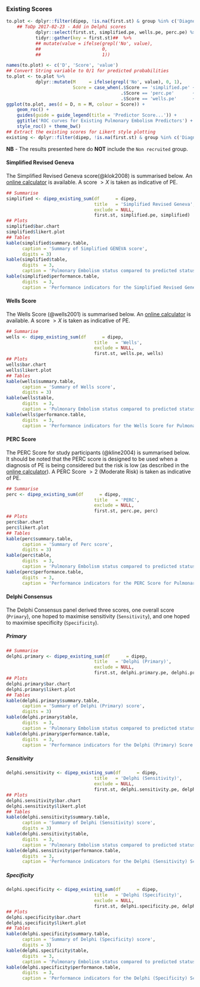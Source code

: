 ### Existing Scores {.tabset .tabset-fade .tabset-pills}

```r
to.plot <- dplyr::filter(dipep, !is.na(first.st) & group %in% c('Diagnosed PE', 'Suspected PE')) %>%
    ## ToDp 2017-02-23 - Add in Delphi scores
           dplyr::select(first.st, simplified.pe, wells.pe, perc.pe) %>%
           tidyr::gather(key = first.st)##  %>%
           ## mutate(value = ifelse(grepl('No', value),
           ##                       0,
           ##                       1))

names(to.plot) <- c('D', 'Score', 'value')
## Convert String variable to 0/1 for predicted probabilities
to.plot <- to.plot %>%
           dplyr::mutate(M     = ifelse(grepl('No', value), 0, 1),
                         Score = case_when(.$Score == 'simplified.pe' ~ 'Simplified Revised Geneva',
                                           .$Score == 'perc.pe'       ~ 'PERC',
                                           .$Score == 'wells.pe'      ~ 'Wells'))
ggplot(to.plot, aes(d = D, m = M, colour = Score)) +
    geom_roc() +
    guides(guide = guide_legend(title = 'Predictor Score...')) +
    ggtitle('ROC curves for Existing Pulmonary Embolism Predictors') +
    style_roc() + theme_bw()
## Extract the existing scores for Likert style plotting
existing <- dplyr::filter(dipep, !is.na(first.st) & group %in% c('Diagnosed PE', 'Suspected PE', 'Non recruited')) %>% dplyr::select(group, wells, simplified, perc)

```

**NB** - The results presented here do **NOT** include the `Non recruited` group.

#### Simplified Revised Geneva

The Simplified Revised Geneva score(@klok2008) is summarised below.  An [online calculator](https://www.mdcalc.com/geneva-score-revised-pulmonary-embolism) is available.  A score $> X$ is taken as indicative of PE.

```r
## Summarise
simplified <- dipep_existing_sum(df      = dipep,
                                 title   = 'Simplified Revised Geneva',
                                 exclude = NULL,
                                 first.st, simplified.pe, simplified)
## Plots
simplified$bar.chart
simplified$likert.plot
## Tables
kable(simplified$summary.table,
      caption = 'Summary of Simplified GENEVA score',
      digits = 3)
kable(simplified$table,
      digits  = 3,
      caption = 'Pulmonary Embolism status compared to predicted status based on Simplified Revised Geneva Score.')
kable(simplified$performance.table,
      digits  = 3,
      caption = 'Performance indicators for the Simplified Revised Geneva Score for Pulmonary Embolism applied retrospectively to the DiPEP data.')

```


#### Wells Score

The Wells Score (@wells2001) is summarised below.  An [online calculator](https://www.mdcalc.com/wells-criteria-pulmonary-embolism) is available.  A score $> X$ is taken as indicative of PE.

```r
## Summarise
wells <- dipep_existing_sum(df      = dipep,
                                 title   = 'Wells',
                                 exclude = NULL,
                                 first.st, wells.pe, wells)
## Plots
wells$bar.chart
wells$likert.plot
## Tables
kable(wells$summary.table,
      caption = 'Summary of Wells score',
      digits = 3)
kable(wells$table,
      digits  = 3,
      caption = 'Pulmonary Embolism status compared to predicted status based on Wells Score.')
kable(wells$performance.table,
      digits  = 3,
      caption = 'Performance indicators for the Wells Score for Pulmonary Embolism applied retrospectively to the DiPEP data.')

```


#### PERC Score

The PERC Score for study participants (@kline2004) is summarised below.  It should be noted that the PERC score is designed to be used when a diagnosis of PE is being considered but the risk is low (as described in the [online calculator](http://www.mdcalc.com/perc-rule-pulmonary-embolism/)).  A PERC Score $> 2$ (Moderate Risk) is taken as indicative of PE.

```r
## Summarise
perc <- dipep_existing_sum(df      = dipep,
                                 title   = 'PERC',
                                 exclude = NULL,
                                 first.st, perc.pe, perc)
## Plots
perc$bar.chart
perc$likert.plot
## Tables
kable(perc$summary.table,
      caption = 'Summary of Perc score',
      digits = 3)
kable(perc$table,
      digits  = 3,
      caption = 'Pulmonary Embolism status compared to predicted status based on PERC Score.')
kable(perc$performance.table,
      digits  = 3,
      caption = 'Performance indicators for the PERC Score for Pulmonary Embolism applied retrospectively to the DiPEP data.')

```

#### Delphi Consensus  {.tabset .tabset-fade .tabset-pills}

The Delphi Consensus panel derived three scores, one overall score (`Primary`), one hoped to maximise sensitivity (`Sensitivity`), and one hoped to maximise specificity (`Specificity`).

##### Primary

```r
## Summarise
delphi.primary <- dipep_existing_sum(df      = dipep,
                                 title   = 'Delphi (Primary)',
                                 exclude = NULL,
                                 first.st, delphi.primary.pe, delphi.primary)
## Plots
delphi.primary$bar.chart
delphi.primary$likert.plot
## Tables
kable(delphi.primary$summary.table,
      caption = 'Summary of Delphi (Primary) score',
      digits = 3)
kable(delphi.primary$table,
      digits  = 3,
      caption = 'Pulmonary Embolism status compared to predicted status based on Delphi (Primary) Score.')
kable(delphi.primary$performance.table,
      digits  = 3,
      caption = 'Performance indicators for the Delphi (Primary) Score for Pulmonary Embolism applied retrospectively to the DiPEP data.')

```

##### Sensitivity

```r
delphi.sensitivity <- dipep_existing_sum(df      = dipep,
                                 title   = 'Delphi (Sensitivity)',
                                 exclude = NULL,
                                 first.st, delphi.sensitivity.pe, delphi.sensitivity)
## Plots
delphi.sensitivity$bar.chart
delphi.sensitivity$likert.plot
## Tables
kable(delphi.sensitivity$summary.table,
      caption = 'Summary of Delphi (Sensitivity) score',
      digits = 3)
kable(delphi.sensitivity$table,
      digits  = 3,
      caption = 'Pulmonary Embolism status compared to predicted status based on Delphi (Sensitivity) Score.')
kable(delphi.sensitivity$performance.table,
      digits  = 3,
      caption = 'Performance indicators for the Delphi (Sensitivity) Score for Pulmonary Embolism applied retrospectively to the DiPEP data.')

```

##### Specificity

```r
delphi.specificity <- dipep_existing_sum(df      = dipep,
                                 title   = 'Delphi (Specificity)',
                                 exclude = NULL,
                                 first.st, delphi.specificity.pe, delphi.specificity)
## Plots
delphi.specificity$bar.chart
delphi.specificity$likert.plot
## Tables
kable(delphi.specificity$summary.table,
      caption = 'Summary of Delphi (Specificity) score',
      digits = 3)
kable(delphi.specificity$table,
      digits  = 3,
      caption = 'Pulmonary Embolism status compared to predicted status based on Delphi (Specificity) Score.')
kable(delphi.specificity$performance.table,
      digits  = 3,
      caption = 'Performance indicators for the Delphi (Specificity) Score for Pulmonary Embolism applied retrospectively to the DiPEP data.')

```
